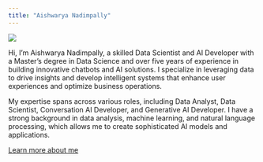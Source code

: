 ```yaml
---
title: "Aishwarya Nadimpally"
---
```


![](headshot.jpg)

Hi, I’m Aishwarya Nadimpally, a skilled Data Scientist and AI Developer with a Master’s degree in Data Science and over five years of experience in building innovative chatbots and AI solutions. I specialize in leveraging data to drive insights and develop intelligent systems that enhance user experiences and optimize business operations.

My expertise spans across various roles, including Data Analyst, Data Scientist, Conversation AI Developer, and Generative AI Developer. I have a strong background in data analysis, machine learning, and natural language processing, which allows me to create sophisticated AI models and applications.

[Learn more about me](about.qmd)

